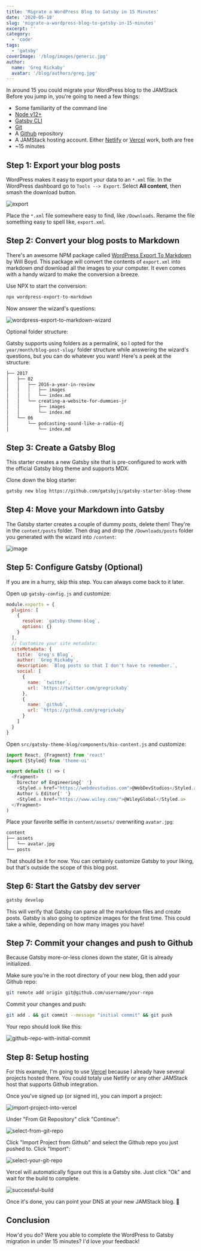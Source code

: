 ```yaml
---
title: 'Migrate a WordPress Blog to Gatsby in 15 Minutes'
date: '2020-05-18'
slug: 'migrate-a-wordpress-blog-to-gatsby-in-15-minutes'
excerpt: ''
category:
  - 'code'
tags:
  - 'gatsby'
coverImage: '/blog/images/generic.jpg'
author:
  name: 'Greg Rickaby'
  avatar: '/blog/authors/greg.jpg'
---
```


In around 15 you could migrate your WordPress blog to the JAMStack Before you jump in, you're going to need a few things:

- Some familiarity of the command line
- [Node v12+](https://nodejs.org)
- [Gatsby CLI](https://www.gatsbyjs.org/docs/gatsby-cli/)
- [Git](https://git-scm.com/)
- A [Github](https://github.com/) repository
- A JAMStack hosting account. Either [Netlify](https://app.netlify.com/) or [Vercel](https://vercel.com/) work, both are free
- ~15 minutes

## Step 1: Export your blog posts

WordPress makes it easy to export your data to an `*.xml` file. In the WordPress dashboard go to `Tools --> Export`. Select **All content**, then smash the download button.

![export](/blog/images/export-from-wordpress.png)

Place the `*.xml` file somewhere easy to find, like `/Downloads`. Rename the file something easy to spell like, `export.xml`.

## Step 2: Convert your blog posts to Markdown

There's an awesome NPM package called [WordPress Export To Markdown](https://github.com/lonekorean/wordpress-export-to-markdown) by Will Boyd. This package will convert the contents of `export.xml` into markdown _and_ download all the images to your computer. It even comes with a handy wizard to make the conversion a breeze.

Use NPX to start the conversion:

```bash
npx wordpress-export-to-markdown
```

Now answer the wizard's questions:

![wordpress-export-to-markdown-wizard](/blog/images/wordpress-export-to-markdown.png)

Optional folder structure:

Gatsby supports using folders as a permalink, so I opted for the `year/month/blog-post-slug/` folder structure while answering the wizard's questions, but you can do whatever you want! Here's a peek at the structure:

```bash
├── 2017
│   ├── 02
│   │   ├── 2016-a-year-in-review
│   │   │   ├── images
│   │   │   └── index.md
│   │   └── creating-a-website-for-dummies-jr
│   │       ├── images
│   │       └── index.md
│   └── 06
│       └── podcasting-sound-like-a-radio-dj
│           └── index.md
```

## Step 3: Create a Gatsby Blog

This starter creates a new Gatsby site that is pre-configured to work with the official Gatsby blog theme and supports MDX.

Clone down the blog starter:

```bash
gatsby new blog https://github.com/gatsbyjs/gatsby-starter-blog-theme
```

## Step 4: Move your Markdown into Gatsby

The Gatsby starter creates a couple of dummy posts, delete them! They're in the `content/posts` folder. Then drag and drop the `/Downloads/posts` folder you generated with the wizard into `/content`:

![image](/blog/images/move-posts-to-gatsby.gif)

## Step 5: Configure Gatsby (Optional)

If you are in a hurry, skip this step. You can always come back to it later.

Open up `gatsby-config.js` and customize:

```javascript
module.exports = {
  plugins: [
    {
      resolve: `gatsby-theme-blog`,
      options: {}
    }
  ],
  // Customize your site metadata:
  siteMetadata: {
    title: `Greg's Blog`,
    author: `Greg Rickaby`,
    description: `Blog posts so that I don't have to remember.`,
    social: [
      {
        name: `twitter`,
        url: `https://twitter.com/gregrickaby`
      },
      {
        name: `github`,
        url: `https://github.com/gregrickaby`
      }
    ]
  }
}
```

Open `src/gatsby-theme-blog/components/bio-content.js` and customize:

```javascript
import React, {Fragment} from 'react'
import {Styled} from 'theme-ui'

export default () => (
  <Fragment>
    Director of Engineering{' '}
    <Styled.a href="https://webdevstudios.com">@WebDevStudios</Styled.a> /
    Author & Editor{' '}
    <Styled.a href="https://www.wiley.com/">@WileyGlobal</Styled.a>
  </Fragment>
)
```

Place your favorite selfie in `content/assets/` overwriting `avatar.jpg`:

```bash
content
├── assets
│   └── avatar.jpg
└── posts
```

That should be it for now. You can certainly customize Gatsby to your liking, but that's outside the scope of this blog post.

## Step 6: Start the Gatsby dev server

```bash
gatsby develop
```

This will verify that Gatsby can parse all the markdown files and create posts. Gatsby is also going to optimize images for the first time. This could take a while, depending on how many images you have!

## Step 7: Commit your changes and push to Github

Because Gatsby more-or-less clones down the stater, Git is already initialized.

Make sure you're in the root directory of your new blog, then add your Github repo:

```bash
git remote add origin git@github.com/username/your-repo
```

Commit your changes and push:

```bash
git add . && git commit --message "initial commit" && git push
```

Your repo should look like this:

![github-repo-with-initial-commit](/blog/images/github-repo-with-initial-commit.png)

## Step 8: Setup hosting

For this example, I'm going to use [Vercel](https://vercel.com) because I already have several projects hosted there. You could totaly use Netlify or any other JAMStack host that supports Github integration.

Once you've signed up (or signed in), you can import a project:

![import-project-into-vercel](/blog/images/import-project-into-vercel.png)

Under "From Git Repository" click "Continue":

![select-from-git-repo](/blog/images/select-from-git-repo.png)

Click "Import Project from Github" and select the Github repo you just pushed to. Click "Import":

![select-your-git-repo](/blog/images/select-your-repo.png)

Vercel will automatically figure out this is a Gatsby site. Just click "Ok" and wait for the build to complete.

![successful-build](/blog/images/successful-build.png)

Once it's done, you can point your DNS at your new JAMStack blog. 💪

## Conclusion

How'd you do? Were you able to complete the WordPress to Gatsby migration in under 15 minutes? I'd love your feedback!
